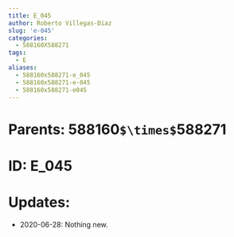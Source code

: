 ```yaml
---
title: E_045
author: Roberto Villegas-Diaz
slug: 'e-045'
categories:
  - 588160X588271
tags:
  - E
aliases:
  - 588160x588271-e_045
  - 588160x588271-e-045
  - 588160x588271-e045
---
```


# **Parents**: 588160`$\times$`588271
# **ID**: E_045
# **Updates**: 
 - 2020-06-28: Nothing new.
